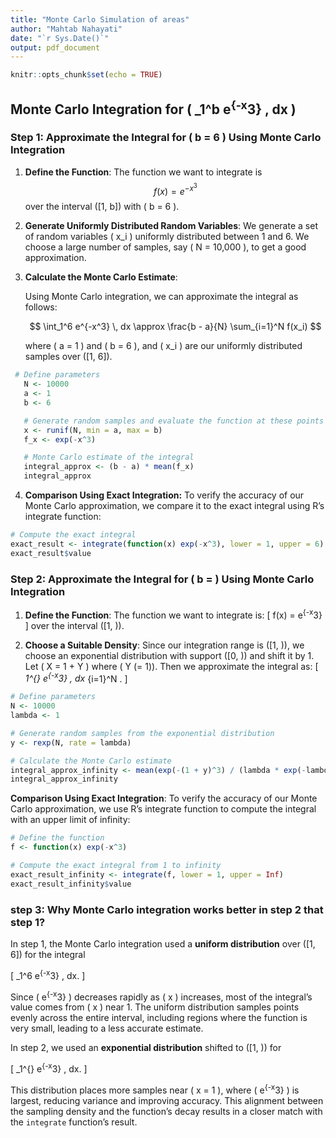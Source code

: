 ```yaml
---
title: "Monte Carlo Simulation of areas"
author: "Mahtab Nahayati"
date: "`r Sys.Date()`"
output: pdf_document
---
```


```r
knitr::opts_chunk$set(echo = TRUE)
```

## Monte Carlo Integration for \( \int_1^b e^{-x^3} \, dx \)

### Step 1: Approximate the Integral for \( b = 6 \) Using Monte Carlo Integration

1. **Define the Function**: The function we want to integrate is 
  $$
   f(x) = e^{-x^3}
   $$
   over the interval \([1, b]\) with \( b = 6 \).
   
2. **Generate Uniformly Distributed Random Variables**: We generate a set of random variables \( x_i \) uniformly distributed between 1 and 6. We choose a large number of samples, say \( N = 10,000 \), to get a good approximation.

3. **Calculate the Monte Carlo Estimate**:

   Using Monte Carlo integration, we can approximate the integral as follows:

   $$
   \int_1^6 e^{-x^3} \, dx \approx \frac{b - a}{N} \sum_{i=1}^N f(x_i)
   $$

   where \( a = 1 \) and \( b = 6 \), and \( x_i \) are our uniformly distributed samples over \([1, 6]\).

```r
 # Define parameters
   N <- 10000
   a <- 1
   b <- 6

   # Generate random samples and evaluate the function at these points
   x <- runif(N, min = a, max = b)
   f_x <- exp(-x^3)

   # Monte Carlo estimate of the integral
   integral_approx <- (b - a) * mean(f_x)
   integral_approx

```
4. **Comparison Using Exact Integration:** To verify the accuracy of our Monte Carlo approximation, we compare it to the exact integral using R's integrate function:

```r
# Compute the exact integral
exact_result <- integrate(function(x) exp(-x^3), lower = 1, upper = 6)
exact_result$value

```
### Step 2: Approximate the Integral for \( b = \infty \) Using Monte Carlo Integration

1. **Define the Function**: The function we want to integrate is:
   \[
   f(x) = e^{-x^3}
   \]
   over the interval \([1, \infty)\).

2. **Choose a Suitable Density**: Since our integration range is \([1, \infty)\), we choose an exponential distribution with support \([0, \infty)\) and shift it by 1. Let \( X = 1 + Y \) where \( Y \sim \text{Exponential}(\lambda = 1)\). Then we approximate the integral as:
   \[
   \int_1^{\infty} e^{-x^3} \, dx \approx \frac{1}{N} \sum_{i=1}^N \frac{e^{-(1 + y_i)^3}}{\lambda e^{-\lambda y_i}}.
   \]
   
```r
# Define parameters
N <- 10000
lambda <- 1

# Generate random samples from the exponential distribution
y <- rexp(N, rate = lambda)

# Calculate the Monte Carlo estimate
integral_approx_infinity <- mean(exp(-(1 + y)^3) / (lambda * exp(-lambda * y)))
integral_approx_infinity
```
   
**Comparison Using Exact Integration**: To verify the accuracy of our Monte Carlo approximation, we use R's integrate function to compute the integral with an upper limit of infinity:

```r
# Define the function
f <- function(x) exp(-x^3)

# Compute the exact integral from 1 to infinity
exact_result_infinity <- integrate(f, lower = 1, upper = Inf)
exact_result_infinity$value

```
### step 3: Why Monte Carlo integration works better in step 2 that step 1?

In step 1, the Monte Carlo integration used a **uniform distribution** over \([1, 6]\) for the integral

\[
\int_1^6 e^{-x^3} \, dx.
\]

Since \( e^{-x^3} \) decreases rapidly as \( x \) increases, most of the integral’s value comes from \( x \) near 1. The uniform distribution samples points evenly across the entire interval, including regions where the function is very small, leading to a less accurate estimate.

In step 2, we used an **exponential distribution** shifted to \([1, \infty)\) for

\[
\int_1^{\infty} e^{-x^3} \, dx.
\]

This distribution places more samples near \( x = 1 \), where \( e^{-x^3} \) is largest, reducing variance and improving accuracy. This alignment between the sampling density and the function's decay results in a closer match with the `integrate` function’s result.
